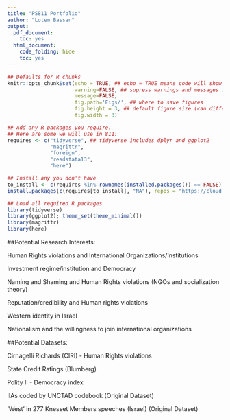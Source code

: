 ```yaml
---
title: "PS811 Portfolio"
author: "Lotem Bassan"
output:
  pdf_document:
    toc: yes
  html_document:
    code_folding: hide
    toc: yes
---
```

```r
## Defaults for R chunks
knitr::opts_chunk$set(echo = TRUE, ## echo = TRUE means code will show
                      warning=FALSE, ## supress warnings and messages from R
                      message=FALSE,
                      fig.path='Figs/', ## where to save figures
                      fig.height = 3, ## default figure size (can differ in each chunk)
                      fig.width = 3)

## Add any R packages you require. 
## Here are some we will use in 811:
requires <- c("tidyverse", ## tidyverse includes dplyr and ggplot2
              "magrittr",
              "foreign",
              "readstata13",
              "here")

## Install any you don't have
to_install <- c(requires %in% rownames(installed.packages()) == FALSE)
install.packages(c(requires[to_install], "NA"), repos = "https://cloud.r-project.org/" )

## Load all required R packages
library(tidyverse)
library(ggplot2); theme_set(theme_minimal())
library(magrittr)
library(here)
```


##Potential Research Interests:

Human Rights violations and International Organizations/Institutions

Investment regime/institution and Democracy

Naming and Shaming and Human Rights violations (NGOs and socialization theory)

Reputation/credibility and Human rights violations

Western identity in Israel

Nationalism and the willingness to join international organizations

##Potential Datasets:

Cirnagelli Richards (CIRI) - Human Rights violations

State Credit Ratings (Blumberg)

Polity II - Democracy index

IIAs coded by UNCTAD codebook (Original Dataset)

'West' in 277 Knesset Members speeches (Israel) (Original Dataset)